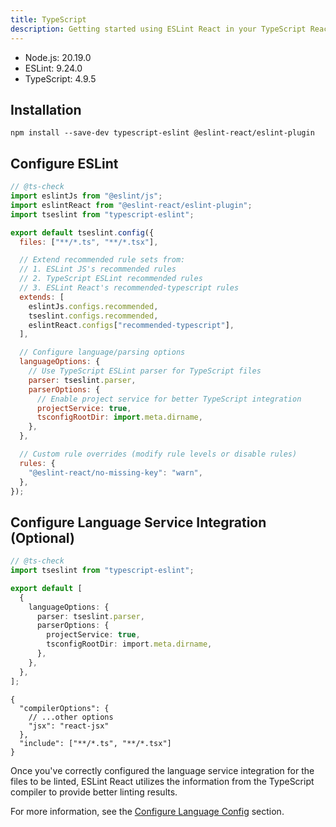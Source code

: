 ```yaml
---
title: TypeScript
description: Getting started using ESLint React in your TypeScript React project
---
```



<Callout type="info" title="This instruction requires the following minimum versions:">

- Node.js: 20.19.0
- ESLint: 9.24.0
- TypeScript: 4.9.5

</Callout>

<Steps>

<Step>

## Installation

```package-install copy
npm install --save-dev typescript-eslint @eslint-react/eslint-plugin
```

</Step>

<Step>

## Configure ESLint

```js title="eslint.config.js"
// @ts-check
import eslintJs from "@eslint/js";
import eslintReact from "@eslint-react/eslint-plugin";
import tseslint from "typescript-eslint";

export default tseslint.config({
  files: ["**/*.ts", "**/*.tsx"],

  // Extend recommended rule sets from:
  // 1. ESLint JS's recommended rules
  // 2. TypeScript ESLint recommended rules
  // 3. ESLint React's recommended-typescript rules
  extends: [
    eslintJs.configs.recommended,
    tseslint.configs.recommended,
    eslintReact.configs["recommended-typescript"],
  ],

  // Configure language/parsing options
  languageOptions: {
    // Use TypeScript ESLint parser for TypeScript files
    parser: tseslint.parser,
    parserOptions: {
      // Enable project service for better TypeScript integration
      projectService: true,
      tsconfigRootDir: import.meta.dirname,
    },
  },

  // Custom rule overrides (modify rule levels or disable rules)
  rules: {
    "@eslint-react/no-missing-key": "warn",
  },
});
```

</Step>

<Step>

## Configure Language Service Integration (Optional)

```ts title="eslint.config.js"
// @ts-check
import tseslint from "typescript-eslint";

export default [
  {
    languageOptions: {
      parser: tseslint.parser,
      parserOptions: {
        projectService: true,
        tsconfigRootDir: import.meta.dirname,
      },
    },
  },
];
```

```jsonc title="tsconfig.json"
{
  "compilerOptions": {
    // ...other options
    "jsx": "react-jsx"
  },
  "include": ["**/*.ts", "**/*.tsx"]
}
```

<Callout title="TIP">

Once you've correctly configured the language service integration for the files to be linted, ESLint React utilizes the information from the TypeScript compiler to provide better linting results.

For more information, see the [Configure Language Config](/docs/configuration/configure-language-config) section.

</Callout>

</Step>

</Steps>
